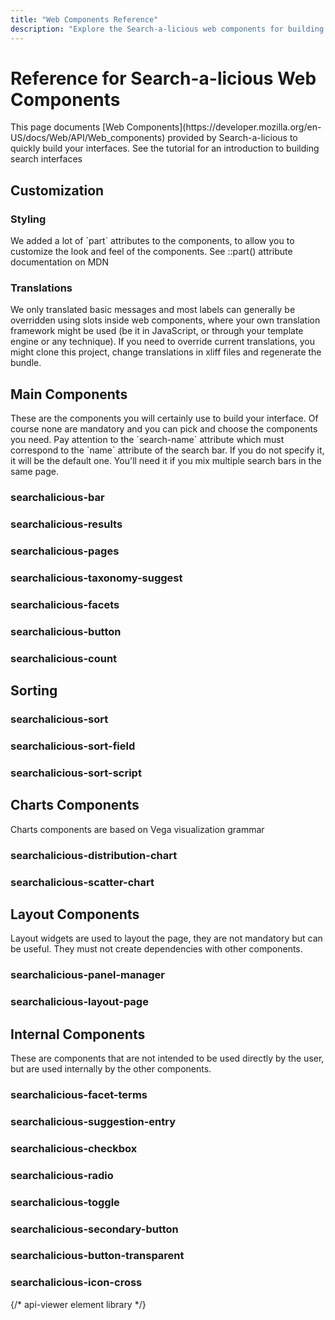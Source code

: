 ```yaml
---
title: "Web Components Reference"
description: "Explore the Search-a-licious web components for building search interfaces. This reference covers main components, customization options for styling and translations, sorting functionalities, chart components, layout helpers, and internal components for advanced use."
---
```



# Reference for Search-a-licious Web Components

<Callout type="info">
This page documents [Web Components](https://developer.mozilla.org/en-US/docs/Web/API/Web_components) provided by Search-a-licious to quickly build your interfaces.
</Callout>

<Card title="Tutorial Introduction" href="./tutorial.md#building-a-search-interface">
See the tutorial for an introduction to building search interfaces
</Card>

## Customization

### Styling

<Callout type="tip">
We added a lot of `part` attributes to the components, to allow you to customize the look and feel of the components.
</Callout>

<Card title="CSS ::part() Documentation" href="https://developer.mozilla.org/en-US/docs/Web/CSS/::part">
See ::part() attribute documentation on MDN
</Card>

### Translations

<Callout>
We only translated basic messages and most labels can generally be overridden using slots inside web components, where your own translation framework might be used (be it in JavaScript, or through your template engine or any technique).
</Callout>

<Callout type="warning">
If you need to override current translations, you might clone this project, change translations in xliff files and regenerate the bundle.
</Callout>

## Main Components

<Callout>
These are the components you will certainly use to build your interface. Of course none are mandatory and you can pick and choose the components you need.
</Callout>

<Callout type="tip">
Pay attention to the `search-name` attribute which must correspond to the `name` attribute of the search bar. If you do not specify it, it will be the default one. You'll need it if you mix multiple search bars in the same page.
</Callout>

### searchalicious-bar

<api-viewer src="./dist/custom-elements.json" only="searchalicious-bar"></api-viewer>

### searchalicious-results
<api-viewer src="./dist/custom-elements.json" only="searchalicious-results"></api-viewer>

### searchalicious-pages

<api-viewer src="./dist/custom-elements.json" only="searchalicious-pages"></api-viewer>

### searchalicious-taxonomy-suggest

<api-viewer src="./dist/custom-elements.json" only="searchalicious-suggest"></api-viewer>

### searchalicious-facets

<api-viewer src="./dist/custom-elements.json" only="searchalicious-facets"></api-viewer>

### searchalicious-button

<api-viewer src="./dist/custom-elements.json" only="searchalicious-button"></api-viewer>

### searchalicious-count

<api-viewer src="./dist/custom-elements.json" only="searchalicious-count"></api-viewer>

## Sorting

### searchalicious-sort

<api-viewer src="./dist/custom-elements.json" only="searchalicious-sort"></api-viewer>

### searchalicious-sort-field

<api-viewer src="./dist/custom-elements.json" only="searchalicious-sort-field"></api-viewer>

### searchalicious-sort-script

<api-viewer src="./dist/custom-elements.json" only="searchalicious-sort-script"></api-viewer>


## Charts Components

<Card title="Vega Visualization" href="https://vega.github.io/">
Charts components are based on Vega visualization grammar
</Card>

### searchalicious-distribution-chart

<api-viewer src="./dist/custom-elements.json" only="searchalicious-distribution-chart"></api-viewer>


### searchalicious-scatter-chart

<api-viewer src="./dist/custom-elements.json" only="searchalicious-scatter-chart"></api-viewer>


## Layout Components

<Callout>
Layout widgets are used to layout the page, they are not mandatory but can be useful. They must not create dependencies with other components.
</Callout>

### searchalicious-panel-manager

<api-viewer src="./dist/custom-elements.json" only="searchalicious-panel-manager"></api-viewer>

### searchalicious-layout-page

<api-viewer src="./dist/custom-elements.json" only="searchalicious-layout-page"></api-viewer>


## Internal Components

<Callout type="warning">
These are components that are not intended to be used directly by the user, but are used internally by the other components.
</Callout>

### searchalicious-facet-terms

<api-viewer src="./dist/custom-elements.json" only="searchalicious-facet-terms"></api-viewer>

### searchalicious-suggestion-entry

<api-viewer src="./dist/custom-elements.json" only="searchalicious-suggestion-entry"></api-viewer>

### searchalicious-checkbox

<api-viewer src="./dist/custom-elements.json" only="searchalicious-checkbox"></api-viewer>

### searchalicious-radio

<api-viewer src="./dist/custom-elements.json" only="searchalicious-radio"></api-viewer>

### searchalicious-toggle

<api-viewer src="./dist/custom-elements.json" only="searchalicious-toggle"></api-viewer>

### searchalicious-secondary-button

<api-viewer src="./dist/custom-elements.json" only="searchalicious-secondary-button"></api-viewer>

### searchalicious-button-transparent

<api-viewer src="./dist/custom-elements.json" only="searchalicious-button-transparent"></api-viewer>

### searchalicious-icon-cross

<api-viewer src="./dist/custom-elements.json" only="searchalicious-icon-cross"></api-viewer>


{/* api-viewer element library */}
<script type="module" src="https://jspm.dev/api-viewer-element"></script>

